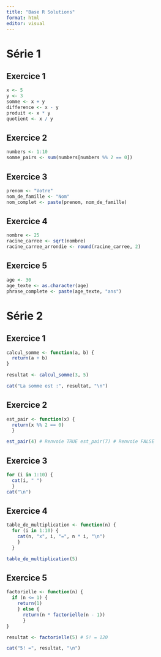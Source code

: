 ```yaml
---
title: "Base R Solutions"
format: html
editor: visual
---
```


# Série 1

## Exercice 1

```r
x <- 5 
y <- 3 
somme <- x + y 
difference <- x - y 
produit <- x * y 
quotient <- x / y
```

## Exercice 2

```r
numbers <- 1:10 
somme_pairs <- sum(numbers[numbers %% 2 == 0])
```

## Exercice 3

```r
prenom <- "Votre" 
nom_de_famille <- "Nom" 
nom_complet <- paste(prenom, nom_de_famille)
```

## Exercice 4

```r
nombre <- 25 
racine_carree <- sqrt(nombre) 
racine_carree_arrondie <- round(racine_carree, 2)
```

## Exercice 5

```r
age <- 30 
age_texte <- as.character(age) 
phrase_complete <- paste(age_texte, "ans")
```

# Série 2

## Exercice 1

```r
calcul_somme <- function(a, b) { 
  return(a + b) 
}

resultat <- calcul_somme(3, 5)

cat("La somme est :", resultat, "\n")
```

## Exercice 2

```r
est_pair <- function(x) { 
  return(x %% 2 == 0) 
  } 

est_pair(4) # Renvoie TRUE est_pair(7) # Renvoie FALSE
```

## Exercice 3

```r
for (i in 1:10) { 
  cat(i, " ") 
  }
cat("\n")
```

## Exercice 4

```r
table_de_multiplication <- function(n) { 
  for (i in 1:10) { 
    cat(n, "x", i, "=", n * i, "\n") 
    }
  } 

table_de_multiplication(5)
```

## Exercice 5

```r
factorielle <- function(n) { 
  if (n <= 1) { 
    return(1) 
    } else { 
      return(n * factorielle(n - 1)) 
      }
} 

resultat <- factorielle(5) # 5! = 120 

cat("5! =", resultat, "\n")
```

